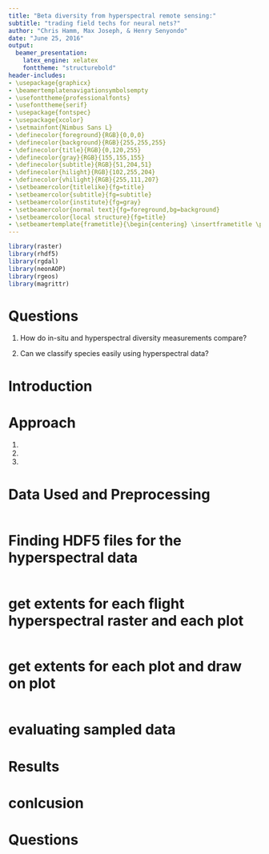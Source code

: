 ```yaml
---
title: "Beta diversity from hyperspectral remote sensing:"
subtitle: "trading field techs for neural nets?"
author: "Chris Hamm, Max Joseph, & Henry Senyondo"
date: "June 25, 2016"
output:
  beamer_presentation:
    latex_engine: xelatex
    fonttheme: "structurebold"
header-includes: 
- \usepackage{graphicx}
- \beamertemplatenavigationsymbolsempty
- \usefonttheme{professionalfonts}
- \usefonttheme{serif}
- \usepackage{fontspec}
- \usepackage{xcolor}
- \setmainfont{Nimbus Sans L}
- \definecolor{foreground}{RGB}{0,0,0}
- \definecolor{background}{RGB}{255,255,255}
- \definecolor{title}{RGB}{0,120,255}
- \definecolor{gray}{RGB}{155,155,155}
- \definecolor{subtitle}{RGB}{51,204,51}
- \definecolor{hilight}{RGB}{102,255,204}
- \definecolor{vhilight}{RGB}{255,111,207}
- \setbeamercolor{titlelike}{fg=title}
- \setbeamercolor{subtitle}{fg=subtitle}
- \setbeamercolor{institute}{fg=gray}
- \setbeamercolor{normal text}{fg=foreground,bg=background}
- \setbeamercolor{local structure}{fg=title}
- \setbeamertemplate{frametitle}{\begin{centering} \insertframetitle \par \end{centering}}
---
```


```r

library(raster)
library(rhdf5)
library(rgdal)
library(neonAOP)
library(rgeos)
library(magrittr)

```


# Questions

1. How do in-situ and hyperspectral diversity measurements compare?

2. Can we classify species easily using hyperspectral data?

# Introduction

# Approach

1.

2.

3.


# Data Used and Preprocessing

```r

```




# Finding HDF5 files for the hyperspectral data 
```r

```

# get extents for each flight hyperspectral raster and each plot
```r

```

# get extents for each plot and draw on plot

```r


```

# evaluating sampled data

# Results

# conlcusion


# Questions



